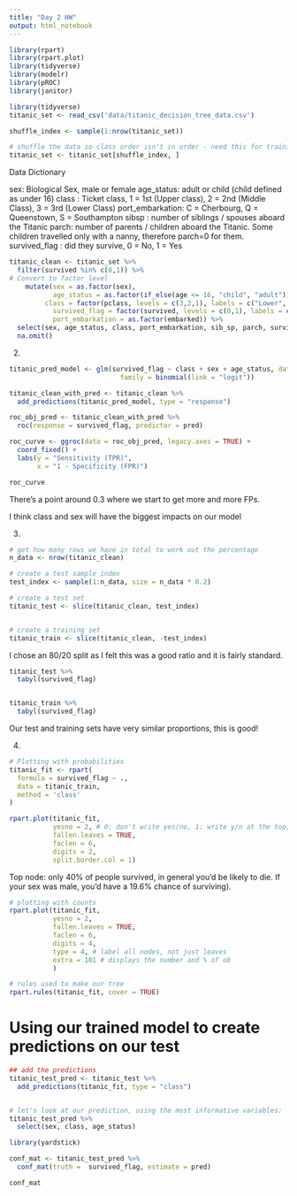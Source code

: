 ```yaml
---
title: "Day 2 HW"
output: html_notebook
---
```


```r
library(rpart)
library(rpart.plot)
library(tidyverse)
library(modelr)
library(pROC)
library(janitor)

library(tidyverse)
titanic_set <- read_csv('data/titanic_decision_tree_data.csv')

shuffle_index <- sample(1:nrow(titanic_set))

# shuffle the data so class order isn't in order - need this for training/testing split later on 
titanic_set <- titanic_set[shuffle_index, ]
```
Data Dictionary

sex: Biological Sex, male or female
age_status: adult or child (child defined as under 16)
class : Ticket class, 1 = 1st (Upper class), 2 = 2nd (Middle Class), 3 = 3rd (Lower Class)
port_embarkation: C = Cherbourg, Q = Queenstown, S = Southampton
sibsp : number of siblings / spouses aboard the Titanic
parch: number of parents / children aboard the Titanic. Some children travelled only with a nanny, therefore parch=0 for them.
survived_flag : did they survive, 0 = No, 1 = Yes


```r
titanic_clean <- titanic_set %>%
  filter(survived %in% c(0,1)) %>%
# Convert to factor level
    mutate(sex = as.factor(sex), 
           age_status = as.factor(if_else(age <= 16, "child", "adult")),
         class = factor(pclass, levels = c(3,2,1), labels = c("Lower", "Middle", "Upper")), 
           survived_flag = factor(survived, levels = c(0,1), labels = c("No", "Yes")), 
           port_embarkation = as.factor(embarked)) %>%
  select(sex, age_status, class, port_embarkation, sib_sp, parch, survived_flag) %>%
  na.omit()
```

2.

```r
titanic_pred_model <- glm(survived_flag ~ class + sex + age_status, data = titanic_clean,
                            family = binomial(link = "logit"))

titanic_clean_with_pred <- titanic_clean %>% 
  add_predictions(titanic_pred_model, type = "response")

roc_obj_pred <- titanic_clean_with_pred %>% 
  roc(response = survived_flag, predictor = pred)

roc_curve <- ggroc(data = roc_obj_pred, legacy.axes = TRUE) +
  coord_fixed() +
  labs(y = "Sensitivity (TPR)",
       x = "1 - Specificity (FPR)")

roc_curve
```

There's a point around 0.3 where we start to get more and more FPs.

I think class and sex will have the biggest impacts on our model


3.
```r
# get how many rows we have in total to work out the percentage
n_data <- nrow(titanic_clean)

# create a test sample index
test_index <- sample(1:n_data, size = n_data * 0.2)

# create a test set
titanic_test <- slice(titanic_clean, test_index)


# create a training set
titanic_train <- slice(titanic_clean, -test_index)
```

I chose an 80/20 split as I felt this was a good ratio and it is fairly standard.

```r
titanic_test %>% 
  tabyl(survived_flag)


titanic_train %>% 
  tabyl(survived_flag)
```

Our test and training sets have very similar proportions, this is good!


4.
```r
# Plotting with probabilities
titanic_fit <- rpart(
  formula = survived_flag ~ .,
  data = titanic_train,
  method = 'class'
)

rpart.plot(titanic_fit,
           yesno = 2, # 0: don't write yes/no, 1: write y/n at the top, 2: write y/n at all splits
           fallen.leaves = TRUE,
           faclen = 6,
           digits = 2,
           split.border.col = 1)
```
Top node: only 40% of people survived, in general you'd be likely to die. If your sex was male, you'd have a 19.6% chance of surviving).








```r
# plotting with counts
rpart.plot(titanic_fit,
           yesno = 2,
           fallen.leaves = TRUE,
           faclen = 6,
           digits = 4,
           type = 4, # label all nodes, not just leaves
           extra = 101 # displays the number and % of ob
           )
```


```r
# rules used to make our tree
rpart.rules(titanic_fit, cover = TRUE)

```


# Using our trained model to create predictions on our test
```r
## add the predictions
titanic_test_pred <- titanic_test %>% 
  add_predictions(titanic_fit, type = "class")


# let's look at our prediction, using the most informative variables:
titanic_test_pred %>% 
  select(sex, class, age_status)
```

```r
library(yardstick)

conf_mat <- titanic_test_pred %>% 
  conf_mat(truth =  survived_flag, estimate = pred)

conf_mat
```


